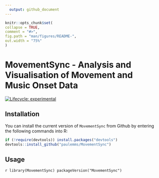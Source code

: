 ```yaml
---
  output: github_document
---
```


  <!-- README.md is generated from README.Rmd. Please edit that file -->

  ```r
knitr::opts_chunk$set(
  collapse = TRUE,
  comment = "#>",
  fig.path = "man/figures/README-",
  out.width = "75%"
)
```

# MovementSync - Analysis and Visualisation of Movement and Music Onset Data

<!-- badges: start -->
  [![Lifecycle: experimental](https://img.shields.io/badge/lifecycle-experimental-orange.svg)](https://lifecycle.r-lib.org/articles/stages.html#experimental)
                                                                                      <!-- badges: end -->

## Installation

You can install the current version of `MovementSync` from Github by
entering the following commands into R:

```r
if (!require(devtools)) install.packages("devtools")
devtools::install_github("paulemms/MovementSync")
```

## Usage
```r
library(MovementSync)
packageVersion("MovementSync")                                                        ```
                                                                                        
